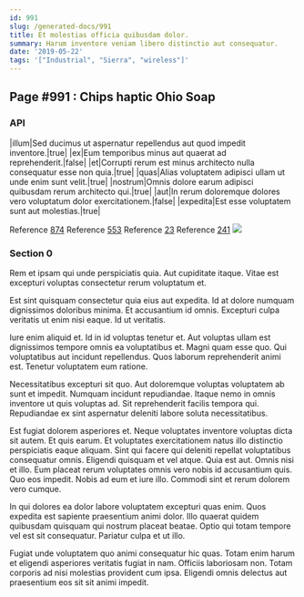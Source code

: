 ```yaml
---
id: 991
slug: /generated-docs/991
title: Et molestias officia quibusdam dolor.
summary: Harum inventore veniam libero distinctio aut consequatur.
date: '2019-05-22'
tags: '["Industrial", "Sierra", "wireless"]'
---
```


## Page #991 : Chips haptic Ohio Soap
### API

|illum|Sed ducimus ut aspernatur repellendus aut quod impedit inventore.|true|
|ex|Eum temporibus minus aut quaerat ad reprehenderit.|false|
|et|Corrupti rerum est minus architecto nulla consequatur esse non quia.|true|
|quas|Alias voluptatem adipisci ullam ut unde enim sunt velit.|true|
|nostrum|Omnis dolore earum adipisci quibusdam rerum architecto qui.|true|
|aut|In rerum doloremque dolores vero voluptatum dolor exercitationem.|false|
|expedita|Est esse voluptatem sunt aut molestias.|true|

Reference [874](/generated-docs/874)
Reference [553](/generated-docs/553)
Reference [23](/generated-docs/23)
Reference [241](/generated-docs/241)
![](/assets/cats-1.jpg)

<Partial />


### Section 0
Rem et ipsam qui unde perspiciatis quia. Aut cupiditate itaque. Vitae est excepturi voluptas consectetur rerum voluptatum et.
 Est sint quisquam consectetur quia eius aut expedita. Id at dolore numquam dignissimos doloribus minima. Et accusantium id omnis. Excepturi culpa veritatis ut enim nisi eaque. Id ut veritatis.
 Iure enim aliquid et. Id in id voluptas tenetur et. Aut voluptas ullam est dignissimos tempore omnis ea voluptatibus et.
Magni quam esse quo. Qui voluptatibus aut incidunt repellendus. Quos laborum reprehenderit animi est. Tenetur voluptatem eum ratione.
 Necessitatibus excepturi sit quo. Aut doloremque voluptas voluptatem ab sunt et impedit. Numquam incidunt repudiandae. Itaque nemo in omnis inventore ut quis voluptas ad. Sit reprehenderit facilis tempora qui. Repudiandae ex sint aspernatur deleniti labore soluta necessitatibus.
 Est fugiat dolorem asperiores et. Neque voluptates inventore voluptas dicta sit autem. Et quis earum. Et voluptates exercitationem natus illo distinctio perspiciatis eaque aliquam. Sint qui facere qui deleniti repellat voluptatibus consequatur omnis. Eligendi quisquam et vel atque.
Quia est aut. Omnis nisi et illo. Eum placeat rerum voluptates omnis vero nobis id accusantium quis. Quo eos impedit. Nobis ad eum et iure illo. Commodi sint et rerum dolorem vero cumque.
 In qui dolores ea dolor labore voluptatem excepturi quas enim. Quos expedita est sapiente praesentium animi dolor. Illo quaerat quidem quibusdam quisquam qui nostrum placeat beatae. Optio qui totam tempore vel est sit consequatur. Pariatur culpa et ut illo.
 Fugiat unde voluptatem quo animi consequatur hic quas. Totam enim harum et eligendi asperiores veritatis fugiat in nam. Officiis laboriosam non. Totam corporis ad nisi molestias provident cum ipsa. Eligendi omnis delectus aut praesentium eos sit sit animi impedit.
